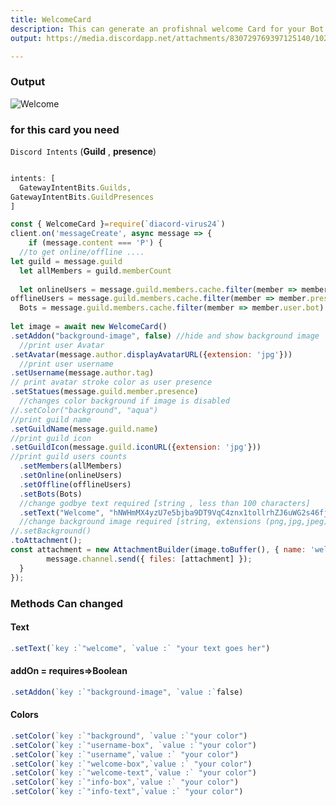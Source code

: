 ```yaml
---
title: WelcomeCard
description: This can generate an profishnal welcome Card for your Bot 
output: https://media.discordapp.net/attachments/830729769397125140/1025164221190766652/welcome.png

---
```



### Output
![Welcome](https://media.discordapp.net/attachments/830729769397125140/1025164221190766652/welcome.png)


### for this card you need 
`Discord Intents` (__Guild__ , __presence__)
```js

intents: [
  GatewayIntentBits.Guilds,
GatewayIntentBits.GuildPresences
]
  ```

```js
const { WelcomeCard }=require(`diacord-virus24`)
client.on('messageCreate', async message => {
	if (message.content === 'P') {
  //to get online/offline ....
let guild = message.guild
  let allMembers = guild.memberCount
 
  let onlineUsers = message.guild.members.cache.filter(member => member.presence === "online").size,
offlineUsers = message.guild.members.cache.filter(member => member.presence  ===  "offline").size,
  Bots = message.guild.members.cache.filter(member => member.user.bot).size
      
let image = await new WelcomeCard()
.setAddon("background-image", false) //hide and show background image 
  //print user Avatar 
.setAvatar(message.author.displayAvatarURL({extension: 'jpg'})) 
  //print user username
.setUsername(message.author.tag)
// print avatar stroke color as user presence
.setStatues(message.guild.member.presence) 
  //changes color background if image is disabled
//.setColor("background", "aqua")
//print guild name
.setGuildName(message.guild.name)
//print guild icon
.setGuildIcon(message.guild.iconURL({extension: 'jpg'}))
//print guild users counts
  .setMembers(allMembers)
  .setOnline(onlineUsers)
  .setOffline(offlineUsers)
  .setBots(Bots)
  //change godbye text required [string , less than 100 characters]
  .setText("Welcome", "hNWHmMX4yzU7e5bjba9DT9VqC4znx1tollrhZJ6uWG2s46fjAPiPUh \n dzCEl9S9KJCnqr8UeWKEOquMJppnEspq7bGYgSq4rtrdPLgsgsggsgshsgs") 
  //change background image required [string, extensions (png,jpg,jpeg)]
//.setBackground()
.toAttachment();
const attachment = new AttachmentBuilder(image.toBuffer(), { name: 'welcome.png' });
		message.channel.send({ files: [attachment] });
  }
});
```
### Methods Can changed 
  #### Text 
  
  ```js
  .setText(`key :`"welcome", `value :` "your text goes her")
  ```
  #### addOn = requires=>Boolean
```js
.setAddon(`key :`"background-image", `value :`false)
```
 #### Colors 
 
```js
.setColor(`key :`"background", `value :`"your color")
.setColor(`key :`"username-box", `value :`"your color")
.setColor(`key :`"username",`value :` "your color")
.setColor(`key :`"welcome-box",`value :` "your color")
.setColor(`key :`"welcome-text",`value :` "your color")
.setColor(`key :`"info-box",`value :` "your color")
.setColor(`key :`"info-text",`value :` "your color")

```